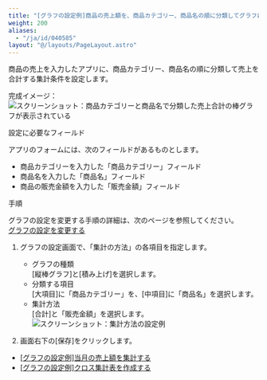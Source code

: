 ```yaml
---
title: "[グラフの設定例]商品の売上額を、商品カテゴリー、商品名の順に分類してグラフにする"
weight: 200
aliases:
  - "/ja/id/040585"
layout: "@/layouts/PageLayout.astro"
---
```




商品の売上を入力したアプリに、商品カテゴリー、商品名の順に分類して売上を合計する集計条件を設定します。

完成イメージ：
<Img src="/k/kintone/img-ja/graph_sample_img02.png" alt="スクリーンショット：商品カテゴリーと商品名で分類した売上合計の棒グラフが表示されている" />

<Heading id="report_example2_30">設定に必要なフィールド</Heading>

アプリのフォームには、次のフィールドがあるものとします。

* 商品カテゴリーを入力した「商品カテゴリー」フィールド
* 商品名を入力した「商品名」フィールド
* 商品の販売金額を入力した「販売金額」フィールド

<Heading id="report_example2_10">手順</Heading>

<Note>

グラフの設定を変更する手順の詳細は、次のページを参照してください。  
[グラフの設定を変更する](/k/ja/id/040580.html#report_edit_report_10)

</Note>

1. グラフの設定画面で、「集計の方法」の各項目を指定します。

    * グラフの種類  
      [縦棒グラフ]と[積み上げ]を選択します。
    * 分類する項目  
      [大項目]に「商品カテゴリー」を、[中項目]に「商品名」を選択します。
    * 集計方法  
      [合計]と「販売金額」を選択します。
      <Img src="/k/kintone/img-ja/report_example2_img1.png" alt="スクリーンショット：集計方法の設定例" />

1. 画面右下の[保存]をクリックします。

<Reference>

* [[グラフの設定例]当月の売上額を集計する](/k/ja/id/040584.html)
* [[グラフの設定例]クロス集計表を作成する](/k/ja/id/040763.html)

</Reference>
